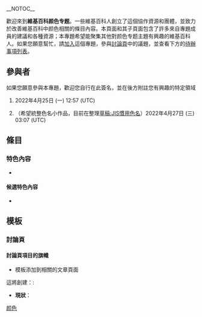__NOTOC__
{{维基专题状态
|1=inactive
}}

歡迎來到'''維基百科颜色专题'''。一些維基百科人創立了這個協作資源和團體，並致力於改善維基百科中颜色相關的條目內容。本頁面和其子頁面包含了許多來自專題成員的建議和各種資源；本專題希望能聚集其他對颜色专题主題有興趣的維基百科人。如果您願意幫忙，請[[#參與者|加入]]這個專題，參與[[Wikipedia_talk:颜色专题|討論頁]]中的議題，並查看下方的[[#任務|待辦事項列表]]。

== 參與者 ==
如果您願意參與本專題，歡迎您自行在此簽名，並在後方附註您有興趣的特定領域
<!-- 
新的簽名請放在列表最後：格式如下：
# {{User|使用者名稱}}（我有興趣的主題是....）~~~~~
請注意最前方的模板為「User|」而非「User:」，最後方的簽名為五個波浪符號而非四個。
-->

# {{User|Ginkos520isthebest|Gi}}2022年4月25日 (一) 12:57 (UTC)
# {{User|薄蛍}}（希望統整色名小作品，目前在整理[[草稿:JIS慣用色名|草稿:JIS慣用色名]]）2022年4月27日 (三) 03:07 (UTC)

== 條目 ==
=== 特色內容 ===
* 
<!-- 
若主題涵蓋範圍內有包含[[WP:FA|特色條目]]、[[WP:FP|特色圖片]]或[[Wikipedia:特色列表|特色列表]]的條目請列在此處。
-->

==== 候選特色內容 ====
* 
<!-- 
若主題涵蓋範圍內有包含正在參與[[WP:FAC|特色條目評選]]、[[WP:FPC|特色圖片評選]]或[[WP:FLC|特色列表評選]]的條目請列在此處。 
-->

== 模板 ==
=== 討論頁 ===
==== 討論頁項目的旗幟 ====
* {{tl|颜色专题|class= |importance= }}模板添加到相關的文章頁面

這將創建：:
{{颜色专题|class= |importance= |category=no}}

*'''現狀'''：
{{Articles by Quality|topic=颜色|project=颜色|format=TOC}}
{{Articles by Importance|topic=颜色|project=颜色}}

[[Category:颜色|]]